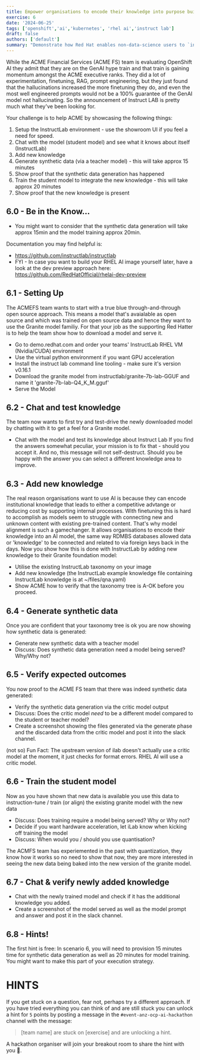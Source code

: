 ```yaml
---
title: Empower organisations to encode their knowledge into purpose built Large Language Models 
exercise: 6
date: '2024-06-25'
tags: ['openshift','ai','kubernetes', 'rhel ai','instruct lab']
draft: false
authors: ['default']
summary: "Demonstrate how Red Hat enables non-data-science users to `instruction-tune` AI models, using some simple RHEL-AI and Instruct Lab tooling"
---
```


While the ACME Financial Services (ACME FS) team is evaluating OpenShift AI they admit that they are on the GenAI hype train and that train is gaining momentum amongst the ACME executive ranks. They did a lot of experimentation, finetuning, RAG, prompt engineering, but they just found that the hallucinations increased the more finetuning they do, and even the most well engineered prompts would not be a 100% guarantee of the GenAI model not hallucinating.
So the announcement of Instruct LAB is pretty much what they've been looking for.

Your challenge is to help ACME by showcasing the following things:
1) Setup the InstructLab environment - use the showroom UI if you feel a need for speed.
2) Chat with the model (student model) and see what it knows about itself (InstructLab)
3) Add new knowledge 
4) Generate synthetic data (via a teacher model) - this will take approx 15 minutes
5) Show proof that the synthetic data generation has happened
6) Train the student model to integrate the new knowledge - this will take approx 20 minutes
7) Show proof that the new knowledge is present

## 6.0 - Be in the Know...
- You might want to consider that the synthetic data generation will take approx 15min and the model training approx 20min.

Documentation you may find helpful is:
- https://github.com/instructlab/instructlab
- FYI - In case you want to build your RHEL AI image yourself later, have a look at the dev preview approach here: https://github.com/RedHatOfficial/rhelai-dev-preview

## 6.1 - Setting Up
The ACMEFS team wants to start with a true blue through-and-through open source approach. This means a model that's avaialable as open source and which was trained on open source data and hence they want to use the Granite model familiy. For that your job as the supporting Red Hatter is to help the team show how to download a model and serve it.
- Go to demo.redhat.com and order your teams' InstructLab RHEL VM (Nvidia/CUDA) environment
- Use the virtual python environment if you want GPU acceleration
- Install the instruct lab command line tooling - make sure it's version v0.16.1
- Download the granite model from instructlab/granite-7b-lab-GGUF and name it 'granite-7b-lab-Q4_K_M.gguf'
- Serve the Model

## 6.2 - Chat and test knowledge
The team now wants to first try and test-drive the newly downloaded model by chatting with it to get a feel for a Granite model.
- Chat with the model and test its knowledge about Instruct Lab 
If you find the answers somewhat peculiar, your mission is to fix that - should you accept it. And no, this message will not self-destruct. Should you be happy with the answer you can select a different knowledge area to improve.

## 6.3 - Add new knowledge
The real reason organisations want to use AI is because they can encode institutional knowledge that leads to either a competitive advtange or reducing cost by supporting internal processes. With finetuning this is hard to accomplish as models seem to struggle with connecting new and unknown content with existing pre-trained content. That's why model alignment is such a gamechanger. It allows organisations to encode their knowledge into an AI model, the same way RDMBS databases allowed  data or 'knowledge' to be connected and related to via foreign keys back in the days. Now you show how this is done with InstructLab by adding new knowledge to their Granite foundation model:
- Utilise the existing InstructLab taxonomy on your image
- Add new knowledge (the InstructLab example knowledge file containing InstructLab knowledge is at ~/files/qna.yaml)
- Show ACME how to verify that the taxonomy tree is A-OK before you proceed.

## 6.4 - Generate synthetic data
Once you are confident that your taxonomy tree is ok you are now showing how synthetic data is generated:
- Generate new synthetic data with a teacher model 
- Discuss: Does synthetic data generation need a model being served? Why/Why not?

## 6.5 - Verify expected outcomes
You now proof to the ACME FS team that there was indeed synthetic data generated:
- Verify the synthetic data generation via the critic model output
- Discuss: Does the critic model _need_ to be a different model compared to the student or teacher model?
- Create a screenshot showing the files generated via the generate phase and the discarded data from the critic model and post it into the slack channel.

(not so) Fun Fact: The upstream version of ilab doesn't actually use a critic model at the moment, it just checks for format errors. RHEL AI will use a critic model.

## 6.6 - Train the student model
Now as you have shown that new data is available you use this data to instruction-tune / train (or align) the existing granite model with the new data
- Discuss: Does training require a model being served? Why or Why not?
- Decide if you want hardware acceleration, let iLab know when kicking off training the model
- Discuss: When would you / should you use quantisation?

The ACMFS team has experiemented in the past with quantization, they know how it works so no need to show that now, they are more interested in seeing the new data being baked into the new version of the granite model.

## 6.7 - Chat & verify newly added knowledge
- Chat with the newly trained model and check if it has the additional knowledge you added.
- Create a screenshot of the model served as well as the model prompt and answer and post it in the slack channel.

## 6.8 - Hints!
The first hint is free: In scenario 6, you will need to provision 15 minutes time for synthetic data generation as well as 20 minutes for model training. You might want to make this part of your execution strategy.

# HINTS
If you get stuck on a question, fear not, perhaps try a different approach. If you have tried everything you can think of and are still stuck you can unlock a hint for `5` points by posting a message in the `#event-anz-ocp-ai-hackathon` channel with the message:

> [team name] are stuck on [exercise] and are unlocking a hint.

A hackathon organiser will join your breakout room to share the hint with you 🤫.


